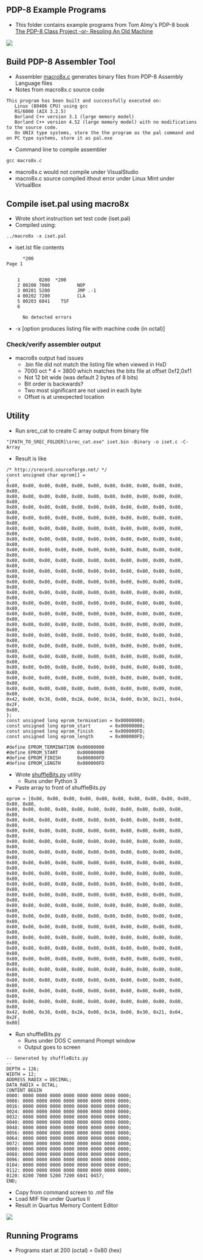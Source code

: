 == PDP-8 Example Programs ==

* This folder contains example programs from Tom Almy's PDP-8 book [https://www.amazon.com/PDP-8-Class-Project-Resoling-Machine-ebook/dp/B07KY5RCJ7/ref=sr_1_1?dchild=1&keywords=tom+almy+pdp-8&qid=1615991822&sr=8-1 The PDP-8 Class Project -or- Resoling An Old Machine]

<img src="https://raw.githubusercontent.com/douggilliland/Retro-Computers/master/PDP-8/PDP8_Book(Almy)/Almy_Book_Cover.png"></img>

== Build PDP-8 Assembler Tool ==

* Assembler [https://github.com/douggilliland/Linux-68k/blob/master/pdp8/macro8x.c macro8x.c] generates binary files from PDP-8 Assembly Language files
* Notes from macro8x.c source code
<pre>
This program has been built and successfully executed on:
   Linux (80486 CPU) using gcc
   RS/6000 (AIX 3.2.5)
   Borland C++ version 3.1 (large memory model)
   Borland C++ version 4.52 (large memory model) with no modifications to the source code.
   On UNIX type systems, store the the program as the pal command and on PC type systems, store it as pal.exe
</pre>
* Command line to compile assembler
<pre>
gcc macro8x.c
</pre>

* macro8x.c would not compile under VisualStudio
* macro8x.c source compiled ithout error under Linux Mint under VirtualBox

== Compile iset.pal using macro8x ==

* Wrote short instruction set test code (iset.pal)
* Compiled using:
<pre>
../macro8x -x iset.pal

</pre>
* iset.lst file contents
<pre>
      *200                                                                Page 1


    1       0200  *200
    2 00200 7000          NOP
    3 00201 5200          JMP .-1
    4 00202 7200          CLA
    5 00203 6041    TSF
    6             

      No detected errors
</pre>

* -x [option produces listing file with machine code (in octal)]

=== Check/verify assembler output ===

* macro8x output had issues
** .bin file did not match the listing file when viewed in HxD
** 7000 oct * 4 = 3800 which matches the bits file at offset 0xf2,0xf1
** Not 12 bit wide (was default 2 bytes of 8 bits)
** Bit order is backwards?
** Two most significant are not used in each byte
** Offset is at unexpected location

== Utility ==

* Run srec_cat to create C array output from binary file
<pre>
"[PATH_TO_SREC_FOLDER]\srec_cat.exe" iset.bin -Binary -o iset.c -C-Array

</pre>
* Result is like
<pre>
/* http://srecord.sourceforge.net/ */
const unsigned char eprom[] =
{
0x80, 0x80, 0x80, 0x80, 0x80, 0x80, 0x80, 0x80, 0x80, 0x80, 0x80, 0x80,
0x80, 0x80, 0x80, 0x80, 0x80, 0x80, 0x80, 0x80, 0x80, 0x80, 0x80, 0x80,
0x80, 0x80, 0x80, 0x80, 0x80, 0x80, 0x80, 0x80, 0x80, 0x80, 0x80, 0x80,
0x80, 0x80, 0x80, 0x80, 0x80, 0x80, 0x80, 0x80, 0x80, 0x80, 0x80, 0x80,
0x80, 0x80, 0x80, 0x80, 0x80, 0x80, 0x80, 0x80, 0x80, 0x80, 0x80, 0x80,
0x80, 0x80, 0x80, 0x80, 0x80, 0x80, 0x80, 0x80, 0x80, 0x80, 0x80, 0x80,
0x80, 0x80, 0x80, 0x80, 0x80, 0x80, 0x80, 0x80, 0x80, 0x80, 0x80, 0x80,
0x80, 0x80, 0x80, 0x80, 0x80, 0x80, 0x80, 0x80, 0x80, 0x80, 0x80, 0x80,
0x80, 0x80, 0x80, 0x80, 0x80, 0x80, 0x80, 0x80, 0x80, 0x80, 0x80, 0x80,
0x80, 0x80, 0x80, 0x80, 0x80, 0x80, 0x80, 0x80, 0x80, 0x80, 0x80, 0x80,
0x80, 0x80, 0x80, 0x80, 0x80, 0x80, 0x80, 0x80, 0x80, 0x80, 0x80, 0x80,
0x80, 0x80, 0x80, 0x80, 0x80, 0x80, 0x80, 0x80, 0x80, 0x80, 0x80, 0x80,
0x80, 0x80, 0x80, 0x80, 0x80, 0x80, 0x80, 0x80, 0x80, 0x80, 0x80, 0x80,
0x80, 0x80, 0x80, 0x80, 0x80, 0x80, 0x80, 0x80, 0x80, 0x80, 0x80, 0x80,
0x80, 0x80, 0x80, 0x80, 0x80, 0x80, 0x80, 0x80, 0x80, 0x80, 0x80, 0x80,
0x80, 0x80, 0x80, 0x80, 0x80, 0x80, 0x80, 0x80, 0x80, 0x80, 0x80, 0x80,
0x80, 0x80, 0x80, 0x80, 0x80, 0x80, 0x80, 0x80, 0x80, 0x80, 0x80, 0x80,
0x80, 0x80, 0x80, 0x80, 0x80, 0x80, 0x80, 0x80, 0x80, 0x80, 0x80, 0x80,
0x80, 0x80, 0x80, 0x80, 0x80, 0x80, 0x80, 0x80, 0x80, 0x80, 0x80, 0x80,
0x80, 0x80, 0x80, 0x80, 0x80, 0x80, 0x80, 0x80, 0x80, 0x80, 0x80, 0x80,
0x42, 0x00, 0x38, 0x00, 0x2A, 0x00, 0x3A, 0x00, 0x30, 0x21, 0x04, 0x2F,
0x80,
};
const unsigned long eprom_termination = 0x00000000;
const unsigned long eprom_start       = 0x00000000;
const unsigned long eprom_finish      = 0x000000FD;
const unsigned long eprom_length      = 0x000000FD;

#define EPROM_TERMINATION 0x00000000
#define EPROM_START       0x00000000
#define EPROM_FINISH      0x000000FD
#define EPROM_LENGTH      0x000000FD
</pre>
* Wrote [https://github.com/douggilliland/Linux-68k/blob/master/pdp8/shufflebits.py shuffleBits.py] utility
** Runs under Python 3
* Paste array to front of shuffleBits.py
<pre>
eprom = [0x80, 0x80, 0x80, 0x80, 0x80, 0x80, 0x80, 0x80, 0x80, 0x80, 0x80, 0x80,
0x80, 0x80, 0x80, 0x80, 0x80, 0x80, 0x80, 0x80, 0x80, 0x80, 0x80, 0x80,
0x80, 0x80, 0x80, 0x80, 0x80, 0x80, 0x80, 0x80, 0x80, 0x80, 0x80, 0x80,
0x80, 0x80, 0x80, 0x80, 0x80, 0x80, 0x80, 0x80, 0x80, 0x80, 0x80, 0x80,
0x80, 0x80, 0x80, 0x80, 0x80, 0x80, 0x80, 0x80, 0x80, 0x80, 0x80, 0x80,
0x80, 0x80, 0x80, 0x80, 0x80, 0x80, 0x80, 0x80, 0x80, 0x80, 0x80, 0x80,
0x80, 0x80, 0x80, 0x80, 0x80, 0x80, 0x80, 0x80, 0x80, 0x80, 0x80, 0x80,
0x80, 0x80, 0x80, 0x80, 0x80, 0x80, 0x80, 0x80, 0x80, 0x80, 0x80, 0x80,
0x80, 0x80, 0x80, 0x80, 0x80, 0x80, 0x80, 0x80, 0x80, 0x80, 0x80, 0x80,
0x80, 0x80, 0x80, 0x80, 0x80, 0x80, 0x80, 0x80, 0x80, 0x80, 0x80, 0x80,
0x80, 0x80, 0x80, 0x80, 0x80, 0x80, 0x80, 0x80, 0x80, 0x80, 0x80, 0x80,
0x80, 0x80, 0x80, 0x80, 0x80, 0x80, 0x80, 0x80, 0x80, 0x80, 0x80, 0x80,
0x80, 0x80, 0x80, 0x80, 0x80, 0x80, 0x80, 0x80, 0x80, 0x80, 0x80, 0x80,
0x80, 0x80, 0x80, 0x80, 0x80, 0x80, 0x80, 0x80, 0x80, 0x80, 0x80, 0x80,
0x80, 0x80, 0x80, 0x80, 0x80, 0x80, 0x80, 0x80, 0x80, 0x80, 0x80, 0x80,
0x80, 0x80, 0x80, 0x80, 0x80, 0x80, 0x80, 0x80, 0x80, 0x80, 0x80, 0x80,
0x80, 0x80, 0x80, 0x80, 0x80, 0x80, 0x80, 0x80, 0x80, 0x80, 0x80, 0x80,
0x80, 0x80, 0x80, 0x80, 0x80, 0x80, 0x80, 0x80, 0x80, 0x80, 0x80, 0x80,
0x80, 0x80, 0x80, 0x80, 0x80, 0x80, 0x80, 0x80, 0x80, 0x80, 0x80, 0x80,
0x80, 0x80, 0x80, 0x80, 0x80, 0x80, 0x80, 0x80, 0x80, 0x80, 0x80, 0x80,
0x42, 0x00, 0x38, 0x00, 0x2A, 0x00, 0x3A, 0x00, 0x30, 0x21, 0x04, 0x2F,
0x80]
</pre>

* Run shuffleBits.py
** Runs under DOS C ommand Prompt window
** Output goes to screen

<pre>
-- Generated by shuffleBits.py
--
DEPTH = 126;
WIDTH = 12;
ADDRESS_RADIX = DECIMAL;
DATA_RADIX = OCTAL;
CONTENT BEGIN
0000: 0000 0000 0000 0000 0000 0000 0000 0000;
0008: 0000 0000 0000 0000 0000 0000 0000 0000;
0016: 0000 0000 0000 0000 0000 0000 0000 0000;
0024: 0000 0000 0000 0000 0000 0000 0000 0000;
0032: 0000 0000 0000 0000 0000 0000 0000 0000;
0040: 0000 0000 0000 0000 0000 0000 0000 0000;
0048: 0000 0000 0000 0000 0000 0000 0000 0000;
0056: 0000 0000 0000 0000 0000 0000 0000 0000;
0064: 0000 0000 0000 0000 0000 0000 0000 0000;
0072: 0000 0000 0000 0000 0000 0000 0000 0000;
0080: 0000 0000 0000 0000 0000 0000 0000 0000;
0088: 0000 0000 0000 0000 0000 0000 0000 0000;
0096: 0000 0000 0000 0000 0000 0000 0000 0000;
0104: 0000 0000 0000 0000 0000 0000 0000 0000;
0112: 0000 0000 0000 0000 0000 0000 0000 0000;
0120: 0200 7000 5200 7200 6041 0457;
END;
</pre>

* Copy from command screen to .mif file
* Load MIF file under Quartus II
* Result in Quartus Memory Content Editor

<img src="https://raw.githubusercontent.com/douggilliland/Linux-68k/master/pdp8/iset_bin_in_HxD.PNG"></img>

== Running Programs ==

* Programs start at 200 (octal) = 0x80 (hex)
